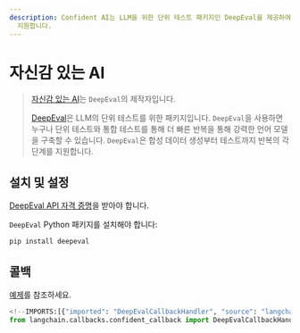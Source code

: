 ```yaml
---
description: Confident AI는 LLM을 위한 단위 테스트 패키지인 DeepEval을 제공하여 언어 모델의 신뢰성을 높이고 빠른 반복을
  지원합니다.
---
```


# 자신감 있는 AI

> [자신감 있는 AI](https://confident-ai.com)는 `DeepEval`의 제작자입니다.
> 
> [DeepEval](https://github.com/confident-ai/deepeval)은 LLM의 단위 테스트를 위한 패키지입니다.
`DeepEval`을 사용하면 누구나 단위 테스트와 통합 테스트를 통해 더 빠른 반복을 통해 강력한 언어 모델을 구축할 수 있습니다. `DeepEval`은 합성 데이터 생성부터 테스트까지 반복의 각 단계를 지원합니다.

## 설치 및 설정

[DeepEval API 자격 증명](https://app.confident-ai.com)을 받아야 합니다.

`DeepEval` Python 패키지를 설치해야 합니다:

```bash
pip install deepeval
```


## 콜백

[예제](/docs/integrations/callbacks/confident)를 참조하세요.

```python
<!--IMPORTS:[{"imported": "DeepEvalCallbackHandler", "source": "langchain.callbacks.confident_callback", "docs": "https://api.python.langchain.com/en/latest/callbacks/langchain_community.callbacks.confident_callback.DeepEvalCallbackHandler.html", "title": "Confident AI"}]-->
from langchain.callbacks.confident_callback import DeepEvalCallbackHandler
```